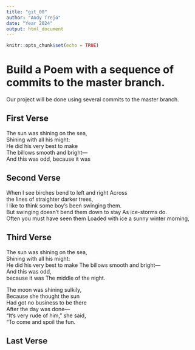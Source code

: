 ```yaml
---
title: "git_00"
author: "Andy Trejo"
date: "Year 2024"
output: html_document
---
```


```r
knitr::opts_chunk$set(echo = TRUE)
```
# Build a Poem with a sequence of commits to the master branch.
Our project will be done using several commits to the master branch.
<!-- Do not modify or change any text in "!--" bracketed areas such as this --- these are instructions to
you, if you change any of this the git program will notice it and compromise your git merging strategy !-->

## First Verse 
<!--Put the first five lines of a poem by Lewis Carrol in this section!-->

The sun was shining on the sea,   
Shining with all his might:   
He did his very best to make  
The billows smooth and bright—   
And this was odd, because it was  

## Second Verse
<!--Put the first five lines of a poem by Robert Frost here!-->

When I see birches bend to left and right Across    
the lines of straighter darker trees,    
I like to think some boy's been swinging them.   
But swinging doesn't bend them down to stay As ice-storms do.    
Often you must have seen them Loaded with ice a sunny   winter morning,    

## Third Verse
<!--Put the first two verses of The Walrus and the Carpenter here!-->
The sun was shining on the sea,  
Shining with all his might:  
He did his very best to make The billows smooth and bright—  
And this was odd,  
because it was The middle of the night.  

The moon was shining sulkily,  
Because she thought the sun  
Had got no business to be there  
After the day was done—  
“It’s very rude of him,” she said,  
“To come and spoil the fun.  




## Last Verse
<!--Put a short poem of your choice 8-20 lines,here!-->



